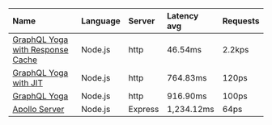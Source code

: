 | Name                                                                           | Language | Server  | Latency avg | Requests |
| :----------------------------------------------------------------------------- | :------- | :------ | :---------- | :------- |
| [GraphQL Yoga with Response Cache](/docs/features/response-caching)            | Node.js  | http    | 46.54ms     | 2.2kps   |
| [GraphQL Yoga with JIT](/docs/features/envelop-plugins#envelop-plugin-example) | Node.js  | http    | 764.83ms    | 120ps    |
| [GraphQL Yoga](https://github.com/graphql-hive/graphql-yoga)                   | Node.js  | http    | 916.90ms    | 100ps    |
| [Apollo Server](https://github.com/apollographql/apollo-server)                | Node.js  | Express | 1,234.12ms  | 64ps     |
